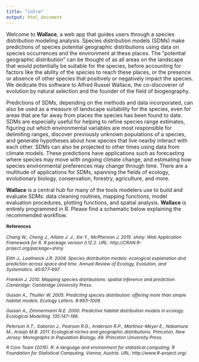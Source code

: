 ```yaml
---
title: "intro"
output: html_document
---
```

<p align="justify">
Welcome to **Wallace**, a web app that guides users through a species distribution modeling analysis. Species distribution models (SDMs) make predictions of species potential geographic distributions using data on species occurrences and the environment at these places. The "potential geographic distribution" can be thought of as all areas on the landscape that would potentially be suitable for the species, before accounting for factors like the ability of the species to reach these places, or the presence or absence of other species that positively or negatively impact the species. We dedicate this software to Alfred Russel Wallace, the co-discoverer of evolution by natural selection and the founder of the field of biogeography.

<p align="justify">
Predictions of SDMs, depending on the methods and data incorporated, can also be used as a measure of landscape suitability for the species, even for areas that are far away from places the species has been found to date. SDMs are especially useful for helping to refine species range estimates, figuring out which environmental variables are most responsible for delimiting ranges, discover previously unknown populations of a species, and generate hypotheses about how species that live nearby interact with each other. SDMs can also be projected to other times using data from climate models. These predictions have applications such as forecasting where species may move with ongoing climate change, and estimating how species environmental preferences may change through time. There are a multitude of applications for SDMs, spanning the fields of ecology, evolutionary biology, conservation, forestry, agriculture, and more.

<p align="justify">
**Wallace** is a central hub for many of the tools modelers use to build and evaluate SDMs: data cleaning routines, mapping functions, model evaluation procedures, plotting functions, and spatial analysis. **Wallace** is entirely programmed in R. Please find a schematic below explaining the recommended workflow.

<div style="font-size:9pt;font-weight:bold">References</div><p>

<div style="font-size:9pt;font-style:italic">
Chang W., Cheng J., Allaire J. J., Xie Y., McPherson J. 2015. shiny: Web Application Framework for R. R package version 0.12.2. URL: http://CRAN.R-project.org/package=shiny<p>

Elith J., Leathwick J.R. 2009. Species distribution models: ecological explanation and prediction across space and time. Annual Review of Ecology, Evolution, and Systematics. 40:677–697.<p>

Franklin J. 2010. Mapping species distributions: spatial inference and prediction. Cambridge: Cambridge University Press.<p>

Guisan A., Thuiller W. 2005. Predicting species distribution: offering more than simple habitat models. Ecology Letters. 8:993–1009.<p>

Guisan A., Zimmermann N.E. 2000. Predictive habitat distribution models in ecology. Ecological Modelling. 135:147–186.<p>

Peterson A.T., Soberón J., Pearson R.G., Anderson R.P., Martinez-Meyer E., Nakamura M., Araújo M.B. 2011. Ecological niches and geographic distributions. Princeton, New Jersey: Monographs in Population Biology, 49. Princeton University Press.<p>

R Core Team (2015). R: A language and environment for statistical computing. R Foundation for Statistical Computing, Vienna, Austria. URL: http://www.R-project.org/.<p>
</div>

